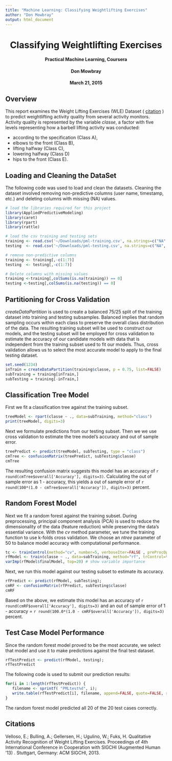 ```yaml
---
title: "Machine Learning: Classifying Weightlifting Exercises"
author: "Don Mowbray"
output: html_document
---
```


<center><h1>Classifying Weightlifting Exercises</h1></center>
<center><h4>Practical Machine Learning, Coursera</h4></center>
<center><h4>Don Mowbray</h4></center>
<center><h4>March 21, 2015</h4></center>

## Overview ##

This report examines the Weight Lifting Exercises (WLE) Dataset (
[citation](http://groupware.les.inf.puc-rio.br/har) ) to predict
weightlifting activity quality from several activity
monitors. Activity quality is represented by the variable *classe*, a
factor with five levels representing how a barbell lifting activity
was conducted:

* according to the specification (Class A), 
* elbows to the front (Class B), 
* lifting halfway (Class C), 
* lowering halfway (Class D)
* hips to the front (Class E).


## Loading and Cleaning the DataSet ##

The following code was used to load and clean the datasets. Cleaning
the dataset involved removing non-predictive columns (user name,
timestamp, etc.) and deleting columns with missing (NA) values.

```r
# load the libraries required for this project
library(AppliedPredictiveModeling)
library(caret)
library(rpart)
library(rattle)
```

```r
# load the csv training and testing sets
training <- read.csv('~/Downloads/pml-training.csv', na.strings=c("NA", ""), header=TRUE)
testing  <- read.csv('~/Downloads/pml-testing.csv', na.strings=c("NA", ""), header=TRUE)

# remove non-predictive columns
training <- training[,-c(1:7)]
testing  <- testing[,-c(1:7)]  

# Delete columns with missing values
training <-training[,colSums(is.na(training)) == 0]
testing <-testing[,colSums(is.na(testing)) == 0]
```


## Partitioning for Cross Validation ##

*createDataPartition* is used to create a balanced 75/25 split of the
training dataset into training and testing subsamples. Balanced
implies that random sampling occurs within each class to preserve the
overall class distribution of the data. The resulting training subset
will be used to construct our models, and the testing subset will be
employed for cross validation to estimate the accuracy of our
candidate models with data that is independent from the training
subset used to fit our models. Thus, cross validation allows us to
select the most accurate model to apply to the final testing dataset.

```r
set.seed(1234)
inTrain = createDataPartition(training$classe, p = 0.75, list=FALSE)
subTraining = training[inTrain,]
subTesting = training[-inTrain,]
```


## Classification Tree Model ###

First we fit a classification tree against the training subset.

```r
treeModel <- rpart(classe ~ ., data=subTraining, method="class")
print(treeModel, digits=3)
```

Next we formulate predictions from our testing subset. Then we we use
cross validation to estimate the tree model's accuracy and out of
sample error.

```r
treePredict <- predict(treeModel, subTesting, type = "class")
cmTree <- confusionMatrix(treePredict, subTesting$classe)
cmTree
```

The resulting confusion matrix suggests this model has an accuracy of
`r round(cmTree$overall['Accuracy'], digits=3)`. Calculating the out
of sample error as 1 - accuracy, this yields a out of sample error of
`r round(100*(1.0 - cmTree$overall['Accuracy']), digits=3)` percent.

## Random Forest Model ##

Next we fit a random forest against the training subset. During
preprocessing, principal component analysis (PCA) is used to reduce
the dimensionality of the data (feature reduction) while preserving
the data's essential variance. With the *cv* method parameter, we tune
the training function to use k-folds cross validation. We choose an
*ntree* parameter of 50 to balance model accuracy with computational
performance.

```r
tc <- trainControl(method="cv", number=5, verboseIter=FALSE , preProcOptions="pca")
rfModel <- train(classe ~ ., data=subTraining, method="rf", trControl=tc, ntree=50)
varImp(rfModel$finalModel, top=20) # show variable importance
```

Next, we run this model against our testing subset to estimate its
accuracy.

```r
rfPredict <- predict(rfModel, subTesting);
cmRF <- confusionMatrix(rfPredict, subTesting$classe)
cmRF
```

Based on the above, we estimate this model has an accuracy of 
`r round(cmRF$overall['Accuracy'], digits=3)` and an out of sample error of 1 - accuracy =
`r round(100.0*(1.0 - cmRF$overall['Accuracy']), digits=3)` percent.

## Test Case Model Performance ##

Since the random forest model proved to be the most accurate, we
select that model and use it to make predictions against the final
test dataset.

```r
rfTestPredict <- predict(rfModel, testing);
rfTestPredict
```

The following code is used to submit our prediction results:

```r
for(i in 1:length(rfTestPredict)) {
   filename <- sprintf( "PMLtest%d", i);
   write.table(rfTestPredict[i], filename, append=FALSE, quote=FALSE, row.names=FALSE, col.names=FALSE);
}
```

The random forest model predicted all 20 of the 20 test cases correctly.

## Citations ##

Velloso, E.; Bulling, A.; Gellersen, H.; Ugulino, W.; Fuks,
H. Qualitative Activity Recognition of Weight Lifting
Exercises. Proceedings of 4th International Conference in Cooperation
with SIGCHI (Augmented Human '13) . Stuttgart, Germany: ACM SIGCHI,
2013.